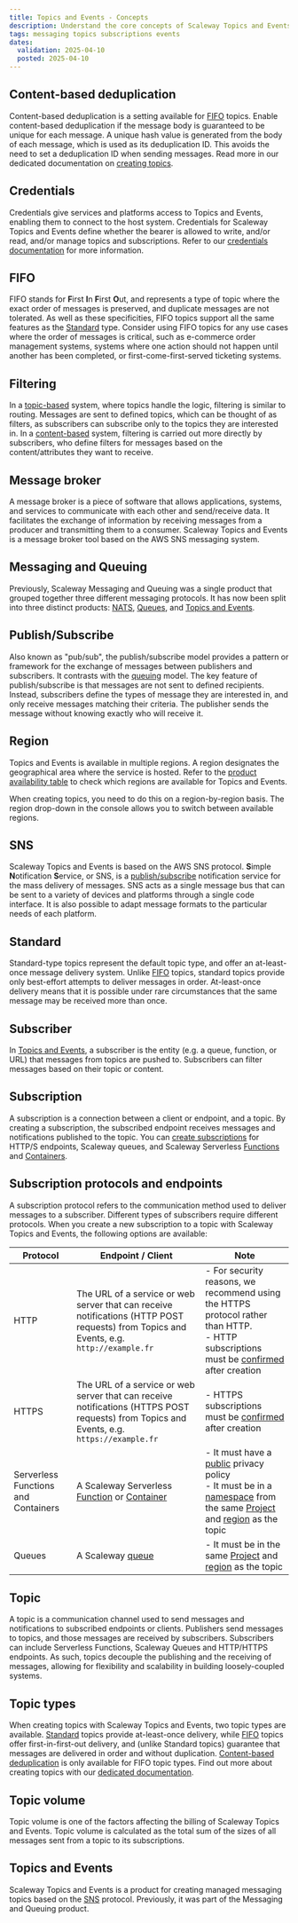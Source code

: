 ```yaml
---
title: Topics and Events - Concepts
description: Understand the core concepts of Scaleway Topics and Events. Explore fundamental principles for efficient message handling and service optimization.
tags: messaging topics subscriptions events
dates:
  validation: 2025-04-10
  posted: 2025-04-10
---
```


## Content-based deduplication

Content-based deduplication is a setting available for [FIFO](#fifo) topics. Enable content-based deduplication if the message body is guaranteed to be unique for each message. A unique hash value is generated from the body of each message, which is used as its deduplication ID. This avoids the need to set a deduplication ID when sending messages. Read more in our dedicated documentation on [creating topics](/topics-and-events/how-to/create-manage-topics/).

## Credentials

Credentials give services and platforms access to Topics and Events, enabling them to connect to the host system. Credentials for Scaleway Topics and Events define whether the bearer is allowed to write, and/or read, and/or manage topics and subscriptions. Refer to our [credentials documentation](/topics-and-events/how-to/create-credentials/) for more information.

## FIFO

FIFO stands for **F**irst **I**n **F**irst **O**ut, and represents a type of topic where the exact order of messages is preserved, and duplicate messages are not tolerated. As well as these specificities, FIFO topics support all the same features as the [Standard](#standard) type. Consider using FIFO topics for any use cases where the order of messages is critical, such as e-commerce order management systems, systems where one action should not happen until another has been completed, or first-come-first-served ticketing systems.

## Filtering

In a [topic-based](#topic-based) system, where topics handle the logic, filtering is similar to routing. Messages are sent to defined topics, which can be thought of as filters, as subscribers can subscribe only to the topics they are interested in. In a [content-based](#content-based) system, filtering is carried out more directly by subscribers, who define filters for messages based on the content/attributes they want to receive.

## Message broker

A message broker is a piece of software that allows applications, systems, and services to communicate with each other and send/receive data. It facilitates the exchange of information by receiving messages from a producer and transmitting them to a consumer. Scaleway Topics and Events is a message broker tool based on the AWS SNS messaging system.

## Messaging and Queuing

Previously, Scaleway Messaging and Queuing was a single product that grouped together three different messaging protocols. It has now been split into three distinct products: [NATS](/nats/), [Queues](/queues), and [Topics and Events](/topics-and-events/).

## Publish/Subscribe

Also known as "pub/sub", the publish/subscribe model provides a pattern or framework for the exchange of messages between publishers and subscribers. It contrasts with the [queuing](/queues/concepts/#queuing) model. The key feature of publish/subscribe is that messages are not sent to defined recipients. Instead, subscribers define the types of message they are interested in, and only receive messages matching their criteria. The publisher sends the message without knowing exactly who will receive it.

## Region

Topics and Events is available in multiple regions. A region designates the geographical area where the service is hosted. Refer to the [product availability table](/account/reference-content/products-availability/) to check which regions are available for Topics and Events.

When creating topics, you need to do this on a region-by-region basis. The region drop-down in the console allows you to switch between available regions.

## SNS

Scaleway Topics and Events is based on the AWS SNS protocol. **S**imple **N**otification **S**ervice, or SNS, is a [publish/subscribe](#publishsubscribe) notification service for the mass delivery of messages. SNS acts as a single message bus that can be sent to a variety of devices and platforms through a single code interface. It is also possible to adapt message formats to the particular needs of each platform. 

## Standard

Standard-type topics represent the default topic type, and offer an at-least-once message delivery system. Unlike [FIFO](#fifo) topics, standard topics provide only best-effort attempts to deliver messages in order. At-least-once delivery means that it is possible under rare circumstances that the same message may be received more than once.

## Subscriber

In [Topics and Events](#topics-and-events), a subscriber is the entity (e.g. a queue, function, or URL) that messages from topics are pushed to. Subscribers can filter messages based on their topic or content.

## Subscription

A subscription is a connection between a client or endpoint, and a topic. By creating a subscription, the subscribed endpoint receives messages and notifications published to the topic. You can [create subscriptions](/topics-and-events/how-to/create-manage-subscriptions/) for HTTP/S endpoints, Scaleway queues, and Scaleway Serverless [Functions](/serverless-functions/quickstart/) and [Containers](/serverless-containers/quickstart/).

## Subscription protocols and endpoints

A subscription protocol refers to the communication method used to deliver messages to a subscriber. Different types of subscribers require different protocols. When you create a new subscription to a topic with Scaleway Topics and Events, the following options are available:

| Protocol                            | Endpoint / Client                                | Note                              |
|-------------------------------------|--------------------------------------------------|-----------------------------------|
| HTTP                                | The URL of a service or web server that can receive notifications (HTTP POST requests) from Topics and Events, e.g. `http://example.fr`    | - For security reasons, we recommend using the HTTPS protocol rather than HTTP. <br /> - HTTP subscriptions must be [confirmed](/topics-and-events/how-to/create-manage-subscriptions/#how-to-confirm-an-http-or-https-subscription) after creation  |
| HTTPS                                | The URL of a service or web server that can receive notifications (HTTPS POST requests) from Topics and Events, e.g. `https://example.fr`    | - HTTPS subscriptions must be [confirmed](/topics-and-events/how-to/create-manage-subscriptions/#how-to-confirm-an-http-or-https-subscription) after creation  |
| Serverless Functions and Containers | A Scaleway Serverless [Function](/serverless-functions/quickstart/) or [Container](/serverless-containers/quickstart/) <br />   | - It must have a [public](/serverless-functions/concepts/#privacy-policy) privacy policy  <br /> - It must be in a [namespace](/serverless-functions/concepts/#namespace) from the same [Project](/organizations-and-projects/concepts/#project) and [region](#region) as the topic |
| Queues | A Scaleway [queue](/queues/) <br />   | - It must be in the same [Project](/organizations-and-projects/concepts/#project) and [region](#region) as the topic |

## Topic

A topic is a communication channel used to send messages and notifications to subscribed endpoints or clients. Publishers send messages to topics, and those messages are received by subscribers. Subscribers can include Serverless Functions, Scaleway Queues and HTTP/HTTPS endpoints. As such, topics decouple the publishing and the receiving of messages, allowing for flexibility and scalability in building loosely-coupled systems.

## Topic types

When creating topics with Scaleway Topics and Events, two topic types are available. [Standard](#standard) topics provide at-least-once delivery, while [FIFO](#fifo) topics offer first-in-first-out delivery, and (unlike Standard topics) guarantee that messages are delivered in order and without duplication. [Content-based deduplication](#content-based-deduplication) is only available for FIFO topic types. Find out more about creating topics with our [dedicated documentation](/topics-and-events/how-to/create-manage-topics/).

## Topic volume

Topic volume is one of the factors affecting the billing of Scaleway Topics and Events. Topic volume is calculated as the total sum of the sizes of all messages sent from a topic to its subscriptions.

## Topics and Events

Scaleway Topics and Events is a product for creating managed messaging topics based on the [SNS](#sns) protocol. Previously, it was part of the Messaging and Queuing product.
